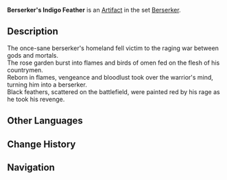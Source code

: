 {{Artifact Infobox
|image = Item Berserker's Indigo Feather.png
|set   = Berserker
|piece = Plume of Death
}}
{{Description|An indigo feather from a legendary raven, part of which has been dyed crimson red.}}
'''Berserker's Indigo Feather''' is an [[Artifact]] in the set [[Berserker]].

==Description==
The once-sane berserker's homeland fell victim to the raging war between gods and mortals.<br />The rose garden burst into flames and birds of omen fed on the flesh of his countrymen.<br />Reborn in flames, vengeance and bloodlust took over the warrior's mind, turning him into a berserker.<br />Black feathers, scattered on the battlefield, were painted red by his rage as he took his revenge.

==Other Languages==
{{Other Languages
|en      = Berserker's Indigo Feather
|zhs     = 战狂的翎羽
|zhs_rm  = Zhànkuáng de Língyǔ
|zht     = 戰狂的翎羽
|zht_rm  = Zhànkuáng de Língyǔ
|zh_tl   = Berserker's Tail Feather
|ja      = 狂戦士の羽根
|ja_rm   = Kyousenshi no Hane{{Assumed}}
|ja_tl   = Insane Soldier's Feather
|ko      = 전투광의 깃털
|ko_rm   = Jeontugwang-ui Gitteol
|ko_tl   = Warmonger's Feather
|es      = Pluma del Berserker
|es_tl   = Berserker's Feather
|fr      = Plume du Berserker
|fr_tl   = Feather of the Berserker
|ru      = Перо берсерка
|ru_tl   = 
|th      = Berserker's Indigo Feather
|vi      = Lông Vũ Cuồng Chiến
|vi_tl   = 
|de      = Berserkerfeder
|de_tl   = Berserker's Feather
|id      = Berserker's Indigo Feather
|pt      = Pluma de Berserker
|pt_tl   = 
}}

==Change History==
{{Change History|1.0}}

==Navigation==
{{Artifact Set Navbox|Berserker}}